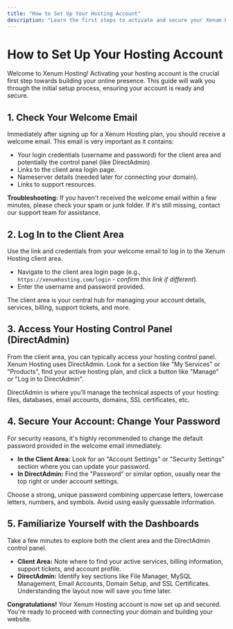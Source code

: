 ```yaml
---
title: "How to Set Up Your Hosting Account"
description: "Learn the first steps to activate and secure your Xenum Hosting account, access your control panel, and prepare for website setup."
---
```


# How to Set Up Your Hosting Account

Welcome to Xenum Hosting! Activating your hosting account is the crucial first step towards building your online presence. This guide will walk you through the initial setup process, ensuring your account is ready and secure.

## 1. Check Your Welcome Email

Immediately after signing up for a Xenum Hosting plan, you should receive a welcome email. This email is very important as it contains:

*   Your login credentials (username and password) for the client area and potentially the control panel (like DirectAdmin).
*   Links to the client area login page.
*   Nameserver details (needed later for connecting your domain).
*   Links to support resources.

**Troubleshooting:** If you haven't received the welcome email within a few minutes, please check your spam or junk folder. If it's still missing, contact our support team for assistance.

## 2. Log In to the Client Area

Use the link and credentials from your welcome email to log in to the Xenum Hosting client area.

*   Navigate to the client area login page (e.g., `https://xenumhosting.com/login` - *confirm this link if different*).
*   Enter the username and password provided.

The client area is your central hub for managing your account details, services, billing, support tickets, and more.

## 3. Access Your Hosting Control Panel (DirectAdmin)

From the client area, you can typically access your hosting control panel. Xenum Hosting uses DirectAdmin. Look for a section like "My Services" or "Products", find your active hosting plan, and click a button like "Manage" or "Log in to DirectAdmin".

DirectAdmin is where you'll manage the technical aspects of your hosting: files, databases, email accounts, domains, SSL certificates, etc.

## 4. Secure Your Account: Change Your Password

For security reasons, it's highly recommended to change the default password provided in the welcome email immediately.

*   **In the Client Area:** Look for an "Account Settings" or "Security Settings" section where you can update your password.
*   **In DirectAdmin:** Find the "Password" or similar option, usually near the top right or under account settings.

Choose a strong, unique password combining uppercase letters, lowercase letters, numbers, and symbols. Avoid using easily guessable information.

## 5. Familiarize Yourself with the Dashboards

Take a few minutes to explore both the client area and the DirectAdmin control panel.

*   **Client Area:** Note where to find your active services, billing information, support tickets, and account profile.
*   **DirectAdmin:** Identify key sections like File Manager, MySQL Management, Email Accounts, Domain Setup, and SSL Certificates. Understanding the layout now will save you time later.

**Congratulations!** Your Xenum Hosting account is now set up and secured. You're ready to proceed with connecting your domain and building your website.

